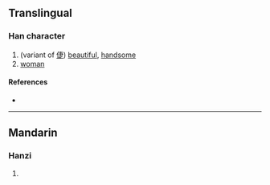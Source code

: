 {{character info/new}}
==Translingual==

===Han character===
{{Han char|rn=9|rad=人|as=09|sn=11|four=21281|canj=OYSO|ids=⿰亻⿳卜⺕龰}}

# (variant of [[倢]]) [[beautiful]], [[handsome]]
# [[woman]]

====References====
* {{Han ref|kx=0112.071|dkj=00925|hdz=10189.011|uh=507C|ud=20604}}

----

==Mandarin==

===Hanzi===
{{cmn-hanzi|pin=[[jié]] ([[jie2]])|wg=chieh<sup>2</sup>}}

# {{defn|lang=cmn|sort=人09}}